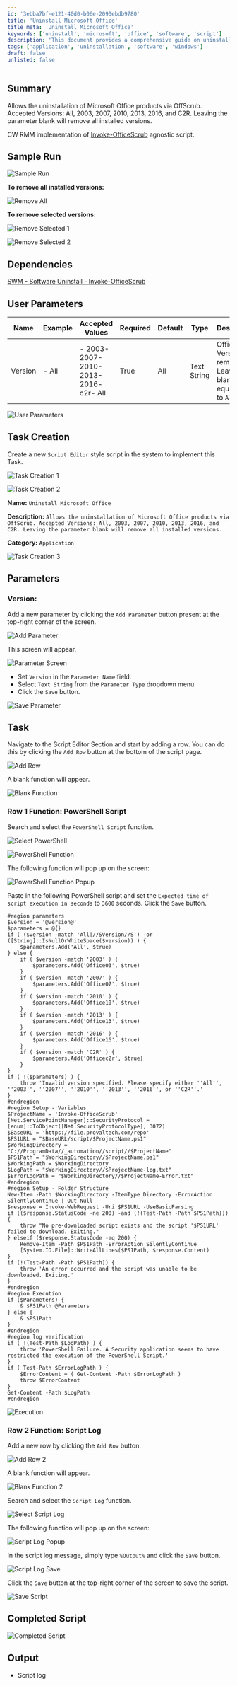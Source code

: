 ```yaml
---
id: '3ebba7bf-e121-40d0-b06e-2090ebdb9780'
title: 'Uninstall Microsoft Office'
title_meta: 'Uninstall Microsoft Office'
keywords: ['uninstall', 'microsoft', 'office', 'software', 'script']
description: 'This document provides a comprehensive guide on uninstalling Microsoft Office products using OffScrub. It details accepted versions, user parameters, task creation, and the execution of the script, ensuring users can effectively manage Office installations.'
tags: ['application', 'uninstallation', 'software', 'windows']
draft: false
unlisted: false
---
```

## Summary

Allows the uninstallation of Microsoft Office products via OffScrub. Accepted Versions: All, 2003, 2007, 2010, 2013, 2016, and C2R. Leaving the parameter blank will remove all installed versions.

CW RMM implementation of [Invoke-OfficeScrub](https://proval.itglue.com/DOC-5078775-7593306) agnostic script.

## Sample Run

![Sample Run](../../../static/img/Uninstall-Microsoft-Office/image_1.png)

**To remove all installed versions:**

![Remove All](../../../static/img/Uninstall-Microsoft-Office/image_2.png)

**To remove selected versions:**

![Remove Selected 1](../../../static/img/Uninstall-Microsoft-Office/image_3.png)

![Remove Selected 2](../../../static/img/Uninstall-Microsoft-Office/image_4.png)

## Dependencies

[SWM - Software Uninstall - Invoke-OfficeScrub](https://proval.itglue.com/DOC-5078775-7593306)

## User Parameters

| Name    | Example                        | Accepted Values                                              | Required | Default | Type          | Description                                                                                   |
|---------|--------------------------------|-------------------------------------------------------------|----------|---------|---------------|-----------------------------------------------------------------------------------------------|
| Version | - All                          | - 2003- 2007- 2010- 2013- 2016- c2r- All | True     | All     | Text String   | Office Version to remove. Leaving it blank is equivalent to `All`.                          |

![User Parameters](../../../static/img/Uninstall-Microsoft-Office/image_5.png)

## Task Creation

Create a new `Script Editor` style script in the system to implement this Task.

![Task Creation 1](../../../static/img/Uninstall-Microsoft-Office/image_6.png)

![Task Creation 2](../../../static/img/Uninstall-Microsoft-Office/image_7.png)

**Name:** `Uninstall Microsoft Office`

**Description:** `Allows the uninstallation of Microsoft Office products via OffScrub. Accepted Versions: All, 2003, 2007, 2010, 2013, 2016, and C2R. Leaving the parameter blank will remove all installed versions.`

**Category:** `Application`

![Task Creation 3](../../../static/img/Uninstall-Microsoft-Office/image_8.png)

## Parameters

### Version:

Add a new parameter by clicking the `Add Parameter` button present at the top-right corner of the screen.

![Add Parameter](../../../static/img/Uninstall-Microsoft-Office/image_9.png)

This screen will appear.

![Parameter Screen](../../../static/img/Uninstall-Microsoft-Office/image_10.png)

- Set `Version` in the `Parameter Name` field.
- Select `Text String` from the `Parameter Type` dropdown menu.
- Click the `Save` button.

![Save Parameter](../../../static/img/Uninstall-Microsoft-Office/image_11.png)

## Task

Navigate to the Script Editor Section and start by adding a row. You can do this by clicking the `Add Row` button at the bottom of the script page.

![Add Row](../../../static/img/Uninstall-Microsoft-Office/image_12.png)

A blank function will appear.

![Blank Function](../../../static/img/Uninstall-Microsoft-Office/image_13.png)

### Row 1 Function: PowerShell Script

Search and select the `PowerShell Script` function.

![Select PowerShell](../../../static/img/Uninstall-Microsoft-Office/image_14.png)

![PowerShell Function](../../../static/img/Uninstall-Microsoft-Office/image_15.png)

The following function will pop up on the screen:

![PowerShell Function Popup](../../../static/img/Uninstall-Microsoft-Office/image_16.png)

Paste in the following PowerShell script and set the `Expected time of script execution in seconds` to `3600` seconds. Click the `Save` button.

```
#region parameters
$version = '@version@'
$parameters = @{}
if ( ($version -match 'All|//SVersion//S') -or ([String]::IsNullOrWhiteSpace($version)) ) {
    $parameters.Add('All', $true)
} else {
    if ( $version -match '2003' ) {
        $parameters.Add('Office03', $true)
    }
    if ( $version -match '2007' ) {
        $parameters.Add('Office07', $true)
    }
    if ( $version -match '2010' ) {
        $parameters.Add('Office10', $true)
    }
    if ( $version -match '2013' ) {
        $parameters.Add('Office13', $true)
    }
    if ( $version -match '2016' ) {
        $parameters.Add('Office16', $true)
    }
    if ( $version -match 'C2R' ) {
        $parameters.Add('Officec2r', $true)
    }
}
if ( !($parameters) ) {
    throw 'Invalid version specified. Please specify either ''All'', ''2003'', ''2007'', ''2010'', ''2013'', ''2016'', or ''C2R''.'
}
#endregion
#region Setup - Variables
$ProjectName = 'Invoke-OfficeScrub'
[Net.ServicePointManager]::SecurityProtocol = [enum]::ToObject([Net.SecurityProtocolType], 3072)
$BaseURL = 'https://file.provaltech.com/repo'
$PS1URL = "$BaseURL/script/$ProjectName.ps1"
$WorkingDirectory = "C://ProgramData//_automation//script//$ProjectName"
$PS1Path = "$WorkingDirectory//$ProjectName.ps1"
$WorkingPath = $WorkingDirectory
$LogPath = "$WorkingDirectory//$ProjectName-log.txt"
$ErrorLogPath = "$WorkingDirectory//$ProjectName-Error.txt"
#endregion
#region Setup - Folder Structure
New-Item -Path $WorkingDirectory -ItemType Directory -ErrorAction SilentlyContinue | Out-Null
$response = Invoke-WebRequest -Uri $PS1URL -UseBasicParsing
if (($response.StatusCode -ne 200) -and (!(Test-Path -Path $PS1Path))) {
    throw "No pre-downloaded script exists and the script '$PS1URL' failed to download. Exiting."
} elseif ($response.StatusCode -eq 200) {
    Remove-Item -Path $PS1Path -ErrorAction SilentlyContinue
    [System.IO.File]::WriteAllLines($PS1Path, $response.Content)
}
if (!(Test-Path -Path $PS1Path)) {
    throw 'An error occurred and the script was unable to be downloaded. Exiting.'
}
#endregion
#region Execution
if ($Parameters) {
    & $PS1Path @Parameters
} else {
    & $PS1Path
}
#endregion
#region log verification
if ( !(Test-Path $LogPath) ) {
    throw 'PowerShell Failure. A Security application seems to have restricted the execution of the PowerShell Script.'
}
if ( Test-Path $ErrorLogPath ) {
    $ErrorContent = ( Get-Content -Path $ErrorLogPath )
    throw $ErrorContent
}
Get-Content -Path $LogPath
#endregion
```

![Execution](../../../static/img/Uninstall-Microsoft-Office/image_17.png)

### Row 2 Function: Script Log

Add a new row by clicking the `Add Row` button.

![Add Row 2](../../../static/img/Uninstall-Microsoft-Office/image_18.png)

A blank function will appear.

![Blank Function 2](../../../static/img/Uninstall-Microsoft-Office/image_19.png)

Search and select the `Script Log` function.

![Select Script Log](../../../static/img/Uninstall-Microsoft-Office/image_20.png)

The following function will pop up on the screen:

![Script Log Popup](../../../static/img/Uninstall-Microsoft-Office/image_21.png)

In the script log message, simply type `%Output%` and click the `Save` button.

![Script Log Save](../../../static/img/Uninstall-Microsoft-Office/image_22.png)

Click the `Save` button at the top-right corner of the screen to save the script.

![Save Script](../../../static/img/Uninstall-Microsoft-Office/image_23.png)

## Completed Script

![Completed Script](../../../static/img/Uninstall-Microsoft-Office/image_24.png)

## Output

- Script log











